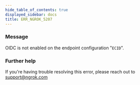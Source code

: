 ```yaml
---
hide_table_of_contents: true
displayed_sidebar: docs
title: ERR_NGROK_5207
---
```


### Message

OIDC is not enabled on the endpoint configuration "`ECID`".

### Further help

If you're having trouble resolving this error, please reach out to [support@ngrok.com](mailto:support@ngrok.com?subject=Help%20with%20ERR_NGROK_5207)

